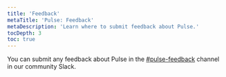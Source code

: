 ```yaml
---
title: 'Feedback'
metaTitle: 'Pulse: Feedback'
metaDescription: 'Learn where to submit feedback about Pulse.'
tocDepth: 3
toc: true
---
```


<TopBlock>

You can submit any feedback about Pulse in the [#pulse-feedback](https://prisma.slack.com/archives/C058GKE3C1E) channel in our community Slack.

</TopBlock>
